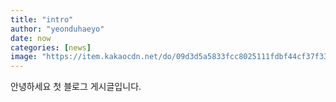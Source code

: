 ```yaml
---
title: "intro"
author: "yeonduhaeyo"
date: now
categories: [news]
image: "https://item.kakaocdn.net/do/09d3d5a5833fcc8025111fdbf44cf37f339e41ce89b663315d96faecd7cfd11b"
---
```


안녕하세요 첫 블로그 게시글입니다.